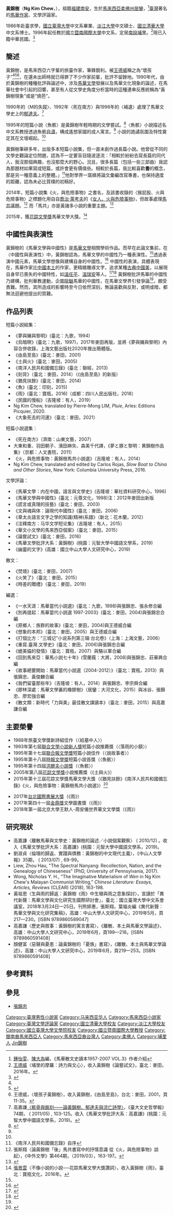 {{Infobox writer
| name         = 黃錦樹
| romaji       = Ng Kim Chew
| image        = 
| birthdate    = {{Birth date and age|1967|11|9}}
| birthplace   = {{MAS}}[[柔佛州|柔佛州]][[居鑾|居鑾]]
| deathdate    = 
| deathplace   = 
| occupation   = [[作家|作家]]、[[學者|學者]]
| nationality  = {{ROC}}
| education    = [[國立清華大學|國立清華大學]]博士
| period       = 1993年至今
| genre        = [[小說|小說]]、[[散文|散文]]、文學評論
| subject      = [[現代文學|現代文學]]、[[馬華文學|馬華文學]]
| movement     = 
| notableworks = 
| partner      = 
| children     = 
| relatives    = 
| influences   = 
| influenced   = 
| awards       = 聯合文學小說新人獎<br>花踪文學獎馬華文學大獎<br>王默人-周安儀世界華文文學獎
| signature    = 
| website      = 
}}

'''黃錦樹'''（'''Ng Kim Chew'''，{{bd|1967年|11月9日|catIdx=Huang黃錦樹}}），祖籍[[福建|福建]][[南安|南安]]，生於[[馬來西亞|馬來西亞]][[柔佛州|柔佛州]][[居鑾|居鑾]]，<ref>[[鍾怡雯|鍾怡雯]]、[[陳大為|陳大為]]編，《馬華散文史讀本1957-2007 VOL.3》作者介紹</ref>[[臺灣|臺灣]]著名的[[馬華文學|馬華作家]]、文學評論家。

1986年赴臺求學，[[國立臺灣大學|國立臺灣大學]]中文系畢業、[[淡江大學|淡江大學]]中文碩士、[[國立清華大學|國立清華大學]]中文系博士。1996年起任教於[[國立暨南國際大學|國立暨南國際大學]]中文系，定居[[南投縣|南投]][[埔里|埔里]]。<ref name=":3">[[王德威|王德威]]〈埔里的摩羅：詩力與文心〉，收入黃錦樹《論嘗試文》，臺北：麥田，2016年。</ref>現已入籍中華民國。<ref>{{cite news|url=https://reader.udn.com/reader/story/7048/2682351 |title=【文學台灣：南投篇１】黃錦樹／在欉熟|date=2017年9月5日|publisher=聯合報}}</ref>

==簡述==

黃錦樹，是馬來西亞六字輩的旅臺作家，筆鋒銳利。被[[王德威|王德威]]稱之為“壞孩子”<ref name=":3" /><ref>{{cite news|url=http://tci.ncl.edu.tw/cgi-bin/gs32/gsweb.cgi?o=dnclresource&s=id=%22A01017902%22.&searchmode=basic&tcihsspage=tcisearch_opt1_search |title=王德威：壞孩子黃錦樹--黃錦樹的馬華論述與敘述|date=2001年|publisher=中山人文學報}}</ref><ref>王德威，〈壞孩子黃錦樹〉，收入黃錦樹，《由島至島》，台北：麥田，2001，頁11-35。</ref>，在還未出師時就已得罪了不少作家前輩，批評不留餘地。1990年代，由於黃錦樹的種種批評與論述中，涉及[[馬華文學|馬華文學]]發展以及馬華文化現象的論述，在馬華社會中引起的回響，甚至有人從文學史角度分析當時的這種連串反應統稱為“黃錦樹現象”或是“燒芭”。

1990年的〈M的失蹤〉、1992年〈死在南方〉與1998年的〈補遺〉處理了馬華文學史上的[[郁達夫|郁達夫]]。<ref>高嘉謙[https://homepage.ntu.edu.tw/~bcla/e_book/74/7403.pdf 〈骸骨與銘刻——論黃錦樹、郁達夫與流亡詩學〉]，《臺大文史哲學報》74期， ( 2011/05) , 103-125。收入《馬華文學批評大系：高嘉謙》(桃園：元智大學中國語文學系，2019)。</ref>

1995年的短篇小說〈魚骸〉是黃錦樹年輕時期的文學嘗試。<ref name=":2">{{Cite journal|title=戀物、悼亡與家國寓言——黃錦樹《魚骸》的離散詩學|author=汪榮|url=https://big5.jinyueya.com/magazine/35454874.htm|journal=華文文學|issue=2|year=2014}}</ref>〈魚骸〉小說描述名中文系教授透過魚骸[[自瀆|自瀆]]，構成遙想家國的成人寓言。<ref name=":2" /> 小說的詭譎氛圍及特性奠定其在文壇崛起。<ref name=":2" />

黃錦樹筆耕多年，出版多本短篇小說集，但一直未創作過長篇小說。他曾從不同的文學史觀論定位問題，認為不一定要盲目隨波逐流：「相較於紛紛去寫長篇的同代人，我沒那個興趣，也沒那麼大的野心。況且，很多長篇（包括一些三部曲）我認為那題材如果寫成短篇，或許會更有價值些。相較於長篇，我比較喜歡'''書'''的概念，那是另一種意義上的整體。」<ref>《南洋人民共和國備忘錄》自序</ref>他對學界一窩蜂將論文彙編改寫專書，也保持適度的距離，認為未必比質樸的初稿好。

2014年，短篇小說集《火，與危險事物》之書名，及該書收錄的〈猴屁股、火與危險事物〉之標題化用自自[[喬治·萊考夫|喬治·萊考夫]]的《[[女人、火與危險事物|女人、火與危險事物]]》，但故事處理[[马来亚共产党|馬共]]議題。<ref>張斯翔〈論黃錦樹「後」馬共書寫中的抒情意識 從《火，與危險事物》談起〉，《中外文學》第464期，（2019/03），163-197。</ref> 而「馬共」亦是黃諸多小說的重要主題。<ref>{{Cite journal |author=蘇穎欣 |date=2016-07 |title=繪製南洋圖景：黃錦樹的馬共小說 |journal=中山人文學報 |publisher=國立中山大學文學院 |issue=41 |page=97-116}}</ref>

2015年，獲[[花蹤世界華文文學獎|花踪文學獎]]馬華文學大獎。<ref>[[張景雲|張景雲]]〈不像小說的小說──花踪馬華文學大獎讚詞〉，收入黃錦樹《雨》，臺北：寶瓶文化，2016年。</ref>

== 中國性與表演性 ==
黃錦樹的《馬華文學與中國性》是[[馬華文學|馬華文學]]相關學術作品。而早在此論文集前，在〈中國性與表演性〉中，黃錦樹認為，馬華文學的中國性乃一種表演性。<ref name=":1" />透過表演中國元素，馬華文學想像與建構自身的中國性。<ref name=":1">{{cite book|title=馬華文學讀本II|author=黃錦樹|work=中國性與表演性：論馬華文學的限度|chapter=中國性與表演性：論馬華文學的限度|chapterurl=https://s3.us-west-1.wasabisys.com/p-library/books/dc67d025360ef05df713ebff8a4f7f89.pdf|isbn=9789577394637}}</ref> 中國性的表演，具體表現在，馬華作家比[[中國本土|中國本土]]的作家，更精緻雕琢文字，追求某種[[文化中國|古典中國美]]，以展現自身早已喪失的中國特性，如[[溫任平|溫任平]]、[[溫瑞安|溫瑞安]]等人。<ref name=":0">{{Cite journal|title=吊詭中國性|author=朱崇科|url=http://www.fgu.edu.tw/~wclrc/drafts/China/zhu/zhu-03.htm|journal=本土性的纠葛－边缘放逐|issue=3|year=2004|access-date=2021-10-25}}</ref><ref>{{cite book|title=馬華文學|access-date=2021-10-25|last=張錦忠|publisher=國立中山大學出版社|year=2009年|chapter=在台馬華文學|chapterurl=https://c018.ndhu.edu.tw/m/405-1041-66998,c11834.php|others=西灣文庫}}</ref> 黃錦樹批評馬華的中國性乃建構，批判華教運動，企圖[[除魅|除魅]]馬華的中國性，在馬華文學界引發爭論<ref name=":0" />，頗受責難。然而，其所造成的影響時至今日依然深刻，無論喜歡與反對，或明或暗，都無法迴避他提出的質難。

== 作品列表 ==
;短篇小説結集：

*《夢與豬與黎明》(臺北：九歌，1994)
*《烏暗暝》(臺北：九歌，1997)，2017年麥田再版，並將《夢與豬與黎明》內容合併收錄，上海文藝出版社2020年推出簡體版。
*《由島至島》(臺北：麥田，2001)
*《土與火》(臺北：麥田，2005)
*《南洋人民共和國備忘錄》(臺北：聯經，2013)
*《刻背》（臺北：麥田，2014）（《由島至島》的新版）
*《猶見扶餘》(臺北：麥田，2014)
*《魚》(臺北：印刻，2015)
*《雨》(臺北：寶瓶，2016)（成都：四川人民出版社，2018）
*《民國的慢船》（吉隆坡：有人，2019）
*Ng Kim Chew, translated by Pierre-Mong LIM, ''Pluie'', Arles: Editions Picquier, 2020.
*《大象死去的河邊》（臺北：麥田，2021）

;短篇小説選集：
*《死在南方》（濟南：山東文藝，2007）
*大東和重、羽田朝子、濱田麻矢、森美千代譯，《夢と豚と黎明：黄錦樹作品集》（京都：人文書院，2011）
*《火，與危險事物：黃錦樹馬共小說選》（吉隆坡：有人，2014）
*Ng Kim Chew, translated and edited by Carlos Rojas, ''Slow Boat to China and Other Stories'', New York: Columbia University Press, 2016.

;文學評論：

*《馬華文學：内在中國，語言與文學史》(吉隆坡：華社資料研究中心，1996)
*《馬華文學與中國性》(臺北：元尊文化，1998)注：2012年麥田出新版
*《謊言或真理的技藝》(臺北：麥田，2003)
*《文與魂與体：論現代中國性》(臺北：麥田，2006)
*《章太炎語言文字之學的知識(精神)系譜》（新北：花木蘭，2012）
*《注釋南方：马华文学短论集》（吉隆坡：有人，2015）
*《華文小文學的馬來西亞個案》（臺北：麥田，2015）
*《論嘗試文》(臺北：麥田，2016)
*《馬華文學批評大系：黃錦樹》(桃園：元智大學中國語文學系，2019)
*《幽靈的文字》(高雄：國立中山大學人文研究中心，2019)

;散文：

*《焚燒》(臺北：麥田，2007)
*《火笑了》（臺北：麥田，2015）
*《時差的贈禮》（臺北：麥田，2019）

;編選：

*《一水天涯：馬華當代小説選》(臺北：九歌，1998)與張錦忠、張永修合編
*《別再提起：馬華當代小説選 1997-2003》(臺北：麥田，2004)與張錦忠合編
*《原鄉人：族群的故事》(臺北：麥田，2004)與王德威合編
*《想象的本邦》（臺北：麥田，2005）與王德威合編
*《打個比方：“三城记”小说系列第三辑·台北卷》（上海：上海文藝，2006）
*《重寫.臺灣.文學史》(臺北：麥田，2006)與張錦忠合編
*《媲美貓的發情》（臺北：寶瓶，2007）與駱以軍合編
*《回到馬來亞：華馬小説七十年》(雪蘭莪：大將，2008)與張錦忠、莊華興合編
*《故事總要開始：馬華當代小說選（2004-2012）》（臺北：寶瓶，2013）與張錦忠、黃俊麟合編
*《我們留臺那些年》（吉隆坡：有人，2014）與張錦忠、李宗舜合編
*《膠林深處：馬華文學裏的橡膠樹》（居鑾：大河文化，2015）與冰谷、張錦忠、廖宏強合編
*《散文類：新時代「力與美」最佳散文課讀本》（臺北：麥田，2015）與高嘉謙合編

==主要榮譽==
*1988年旅臺文學獎新詩組佳作（〈給墓中人〉）
*1993年第七屆[[聯合文學小說新人獎|聯合文學小說新人獎]]短篇小說推薦獎（〈落雨的小鎮〉）
*1995年第十七屆[[聯合報文學獎|聯合報文學獎]]短篇小說佳作（〈說故事者〉）
*1995年第十八屆[[時報文學獎|時報文學獎]]短篇小說首獎（〈魚骸〉）
*1995年第十四屆[[洪醒夫小說獎|洪醒夫小說獎]]（〈魚骸〉）
*2005年第八屆[[花踪文學獎|花踪文學獎]]小說推薦獎（《土與火》）
*2015年第十三屆花踪文學獎馬華文學大獎（《猶見扶餘》《南洋人民共和國備忘錄》《火，與危險事物：黃錦樹馬共小說選》）<ref>{{cite news|url=http://www.enanyang.my/news/20150720/%E9%BB%84%E9%94%A6%E6%A0%91%EF%BC%9A%E5%BE%97%E5%A5%96%E6%84%8F%E4%B9%89%E5%A4%A7-%E8%8E%B7%E9%A9%AC%E5%8D%8E%E6%96%87%E5%AD%A6%E8%BA%AB%E5%88%86%E8%AE%A4%E5%8F%AF/ |title=黃錦樹：得獎意義大 獲馬華文學身份認可|date=2015年7月20日|publisher=南洋商報}}</ref>

*2017年[[台北國際書展大獎|台北國際書展大獎]]（《雨》）
*2017年第四十一屆[[金鼎獎|金鼎獎]]文學圖書獎（《雨》）
*2018年第一屆北京大學王默人-周安儀世界華文文學獎（《雨》）

== 研究現狀 ==
*高嘉謙〈離散馬華與文學史：黃錦樹的論述／小說個案觀察〉 ( 2010/12) 。收入《馬華文學批評大系：高嘉謙》(桃園：元智大學中國語文學系，2019)。
*劉淑貞〈倫理的歸返、實踐與債務：黃錦樹的中文現代主義〉，《中山人文學報》35期， ( 2013/07) , 69-99。
* Liew, Zhou Hau, "The Spectral Nanyang: Recollection, Nation, and the Genealogy of Chineseness" (PhD, University of Pennsylvania, 2017).
* Wong, Nicholas Y. H., "The Imaginative Materialism of ''Wen'' in Ng Kim Chew's Malayan Communist Writing," ''Chinese Literature: Essays, Articles, Reviews'' (CLEAR) (2018), 163-198.
* 黃祖恩〈生與雨的歸返：黃錦樹《雨》中生殖與雨之意象探討〉，宣讀於「異代新聲：馬華文學與文化研究生國際研討會」，臺北：國立臺灣大學中文系會議室，2018年3月24日—25日。刊熊婷惠，張斯翔，葉福炎編《異代新聲：馬華文學與文化研究集稿》，高雄：中山大學人文研究中心，2019年5月，頁217—230。[ISBN 9789860589047]
* 高嘉謙〈歷史與敘事：黃錦樹的寓言書寫〉，《離散、本土與馬華文學論述》，高雄：中山大學人文研究中心，2019年6月，頁199—218。[ISBN 9789860591408]
* 顏健富〈惡聲與憂患：論黃錦樹的「憂族」書寫〉，《離散、本土與馬華文學論述》，高雄：中山大學人文研究中心，2019年6月，頁219—253。[ISBN 9789860591408]

==參考資料==
{{reflist|2}}
== 參見 ==
* [[張錦忠|張錦忠]]
{{Authority control}}
{{DEFAULTSORT:Huang黃錦樹}}

[[Category:臺灣男性小說家|Category:臺灣男性小說家]]
[[Category:马来西亚华人|Category:马来西亚华人]]
[[Category:馬來西亞小說家|Category:馬來西亞小說家]]
[[Category:臺灣文學評論家|Category:臺灣文學評論家]]
[[Category:國立清華大學校友|Category:國立清華大學校友]]
[[Category:淡江大學校友|Category:淡江大學校友]]
[[Category:國立臺灣大學文學院校友|Category:國立臺灣大學文學院校友]]
[[Category:國立暨南國際大學教授|Category:國立暨南國際大學教授]]
[[Category:閩南裔馬來西亞人|Category:閩南裔馬來西亞人]]
[[Category:馬來西亞裔台灣人|Category:馬來西亞裔台灣人]]
[[Category:柔佛人|Category:柔佛人]]
[[Category:埔里人|Category:埔里人]]
[[Category:黃姓|Jin錦樹]]